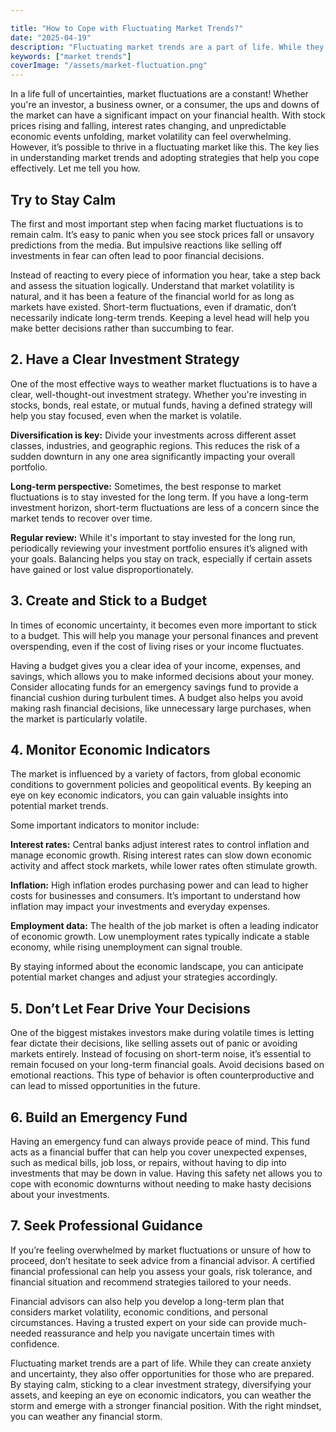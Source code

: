 ```yaml
---

title: "How to Cope with Fluctuating Market Trends?"
date: "2025-04-19"
description: "Fluctuating market trends are a part of life. While they can create anxiety and uncertainty, they also offer opportunities for those who are prepared. By staying calm, sticking to a clear investment strategy, diversifying your assets, and keeping an eye on economic indicators, you can weather the storm and emerge with a stronger financial position. With the right mindset, you can weather any financial storm."
keywords: ["market trends"]
coverImage: "/assets/market-fluctuation.png"
---
```


In a life full of uncertainties, market fluctuations are a constant! Whether you're an investor, a business owner, or a consumer, the ups and downs of the market can have a significant impact on your financial health. With stock prices rising and falling, interest rates changing, and unpredictable economic events unfolding, market volatility can feel overwhelming. However, it’s possible to thrive in a fluctuating market like this. The key lies in understanding market trends and adopting strategies that help you cope effectively. Let me tell you how.

## Try to Stay Calm

The first and most important step when facing market fluctuations is to remain calm. It’s easy to panic when you see stock prices fall or unsavory predictions from the media. But impulsive reactions like selling off investments in fear can often lead to poor financial decisions.

Instead of reacting to every piece of information you hear, take a step back and assess the situation logically. Understand that market volatility is natural, and it has been a feature of the financial world for as long as markets have existed. Short-term fluctuations, even if dramatic, don’t necessarily indicate long-term trends. Keeping a level head will help you make better decisions rather than succumbing to fear.

## 2. Have a Clear Investment Strategy

One of the most effective ways to weather market fluctuations is to have a clear, well-thought-out investment strategy. Whether you're investing in stocks, bonds, real estate, or mutual funds, having a defined strategy will help you stay focused, even when the market is volatile.

**Diversification is key:** Divide your investments across different asset classes, industries, and geographic regions. This reduces the risk of a sudden downturn in any one area significantly impacting your overall portfolio.

**Long-term perspective:** Sometimes, the best response to market fluctuations is to stay invested for the long term. If you have a long-term investment horizon, short-term fluctuations are less of a concern since the market tends to recover over time.

**Regular review:** While it's important to stay invested for the long run, periodically reviewing your investment portfolio ensures it’s aligned with your goals. Balancing helps you stay on track, especially if certain assets have gained or lost value disproportionately.

## 3. Create and Stick to a Budget

In times of economic uncertainty, it becomes even more important to stick to a budget. This will help you manage your personal finances and prevent overspending, even if the cost of living rises or your income fluctuates.

Having a budget gives you a clear idea of your income, expenses, and savings, which allows you to make informed decisions about your money. Consider allocating funds for an emergency savings fund to provide a financial cushion during turbulent times. A budget also helps you avoid making rash financial decisions, like unnecessary large purchases, when the market is particularly volatile.

## 4. Monitor Economic Indicators

The market is influenced by a variety of factors, from global economic conditions to government policies and geopolitical events. By keeping an eye on key economic indicators, you can gain valuable insights into potential market trends.

Some important indicators to monitor include:

**Interest rates:** Central banks adjust interest rates to control inflation and manage economic growth. Rising interest rates can slow down economic activity and affect stock markets, while lower rates often stimulate growth.

**Inflation:** High inflation erodes purchasing power and can lead to higher costs for businesses and consumers. It’s important to understand how inflation may impact your investments and everyday expenses.

**Employment data:** The health of the job market is often a leading indicator of economic growth. Low unemployment rates typically indicate a stable economy, while rising unemployment can signal trouble.

By staying informed about the economic landscape, you can anticipate potential market changes and adjust your strategies accordingly.

## 5. Don’t Let Fear Drive Your Decisions

One of the biggest mistakes investors make during volatile times is letting fear dictate their decisions, like selling assets out of panic or avoiding markets entirely. Instead of focusing on short-term noise, it’s essential to remain focused on your long-term financial goals. Avoid decisions based on emotional reactions. This type of behavior is often counterproductive and can lead to missed opportunities in the future.

## 6. Build an Emergency Fund

Having an emergency fund can always provide peace of mind. This fund acts as a financial buffer that can help you cover unexpected expenses, such as medical bills, job loss, or repairs, without having to dip into investments that may be down in value. Having this safety net allows you to cope with economic downturns without needing to make hasty decisions about your investments.

## 7. Seek Professional Guidance

If you’re feeling overwhelmed by market fluctuations or unsure of how to proceed, don’t hesitate to seek advice from a financial advisor. A certified financial professional can help you assess your goals, risk tolerance, and financial situation and recommend strategies tailored to your needs.

Financial advisors can also help you develop a long-term plan that considers market volatility, economic conditions, and personal circumstances. Having a trusted expert on your side can provide much-needed reassurance and help you navigate uncertain times with confidence.


Fluctuating market trends are a part of life. While they can create anxiety and uncertainty, they also offer opportunities for those who are prepared. By staying calm, sticking to a clear investment strategy, diversifying your assets, and keeping an eye on economic indicators, you can weather the storm and emerge with a stronger financial position. With the right mindset, you can weather any financial storm.
